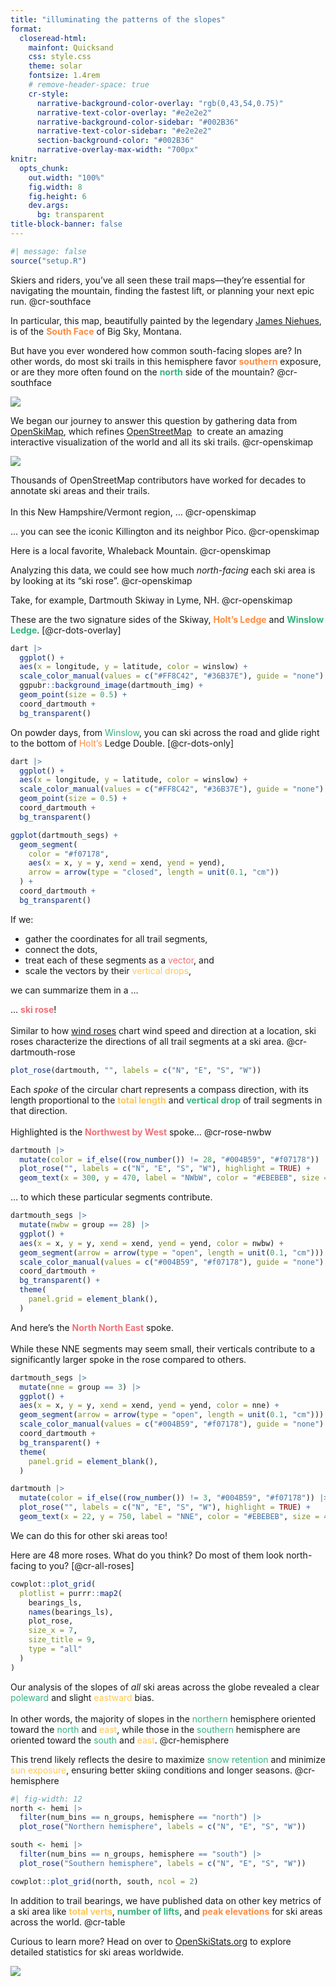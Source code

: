 ```yaml
---
title: "illuminating the patterns of the slopes"
format: 
  closeread-html:
    mainfont: Quicksand
    css: style.css
    theme: solar
    fontsize: 1.4rem
    # remove-header-space: true
    cr-style:
      narrative-background-color-overlay: "rgb(0,43,54,0.75)"
      narrative-text-color-overlay: "#e2e2e2"
      narrative-background-color-sidebar: "#002B36"
      narrative-text-color-sidebar: "#e2e2e2"
      section-background-color: "#002B36"
      narrative-overlay-max-width: "700px"
knitr:
  opts_chunk: 
    out.width: "100%"
    fig.width: 8
    fig.height: 6
    dev.args:
      bg: transparent      
title-block-banner: false
---
```


```r
#| message: false
source("setup.R")
```

:::{.cr-section}
Skiers and riders, you’ve all seen these trail maps—they're essential for navigating the mountain, finding the fastest lift, or planning your next epic run. @cr-southface

In particular, this map, beautifully painted by the legendary [James Niehues](https://en.wikipedia.org/wiki/James_Niehues), is of the <span style="color: #FF8C42;">**South Face**</span> of Big Sky, Montana.

But have you ever wondered how common south-facing slopes are? In other words, do most ski trails in this hemisphere favor <span style="color: #FF8C42;">**southern**</span> exposure, or are they more often found on the <span style="color: #36B37E;">**north**</span> side of the mountain?
@cr-southface

:::{#cr-southface}
![](https://www.myskimaps.com/Ski-Maps/USA/Big-Sky-South-Face-Ski-Trail-Map-2019.jpg)
:::
:::


::::{.cr-section layout="overlay-center"}
We began our journey to answer this question by gathering data from [OpenSkiMap](https://openskimap.org/), which refines [OpenStreetMap](https://www.openstreetmap.org/) 
to create an amazing interactive visualization of the world and all its ski trails. 
@cr-openskimap

:::{#cr-openskimap}
![](https://github.com/user-attachments/assets/77bce463-d4df-40f2-9966-6da2b1676739)
:::

Thousands of OpenStreetMap contributors have worked for decades to annotate ski areas and their trails.<br><br>
In this New Hampshire/Vermont region, ...
@cr-openskimap


... you can see the iconic Killington and its neighbor Pico. 
[@cr-openskimap]{scale-by="3" pan-to="97%, -50%"}

Here is a local favorite, Whaleback Mountain.
[@cr-openskimap]{scale-by="3" pan-to="-90%, -85%"}


Analyzing this data, we could see how much *north-facing* each ski area is by looking at its "ski rose".
@cr-openskimap

Take, for example, Dartmouth Skiway in Lyme, NH.
[@cr-openskimap]{scale-by="5" pan-to="-200%, 140%"}

::::

::::{.cr-section}
These are the two signature sides of the Skiway, <span style="color: #FF8C42;">**Holt's Ledge**</span> and <span style="color: #36B37E;">**Winslow Ledge**</span>.
[@cr-dots-overlay]


:::{#cr-dots-overlay}
```r
dart |>
  ggplot() +
  aes(x = longitude, y = latitude, color = winslow) +
  scale_color_manual(values = c("#FF8C42", "#36B37E"), guide = "none") +
  ggpubr::background_image(dartmouth_img) +
  geom_point(size = 0.5) +
  coord_dartmouth +
  bg_transparent()
```
:::

On powder days, from <span style="color: #36B37E;">Winslow</span>, you can ski across the road
and glide right to the bottom of <span style="color: #FF8C42;">Holt's</span> Ledge Double.
[@cr-dots-only]

:::{#cr-dots-only}
```r
dart |>
  ggplot() +
  aes(x = longitude, y = latitude, color = winslow) +
  scale_color_manual(values = c("#FF8C42", "#36B37E"), guide = "none") +
  geom_point(size = 0.5) +
  coord_dartmouth +
  bg_transparent()
```
:::

:::{#cr-segments}
```r
ggplot(dartmouth_segs) +
  geom_segment(
    color = "#f07178",
    aes(x = x, y = y, xend = xend, yend = yend),
    arrow = arrow(type = "closed", length = unit(0.1, "cm"))
  ) +
  coord_dartmouth +
  bg_transparent()
```
:::

:::{focus-on="cr-segments"}
If we:

- gather the coordinates for all trail segments,
- connect the dots,
- treat each of these segments as a <span style="color: #f07178;">vector</span>, and
- scale the vectors by their <span style="color: #FFC857;">vertical drops</span>,

we can summarize them in a ...
:::

::::
<div style="--cr-narrative-sidebar-width: 3fr;">
::::{.cr-section}
... <span style="color: #f07178;">**ski rose**</span>!<br><br>
Similar to how [wind roses](https://en.wikipedia.org/wiki/Wind_rose) chart wind speed and direction at a location, ski roses characterize the directions of all trail segments at a ski area. 
@cr-dartmouth-rose


:::{#cr-dartmouth-rose}
```r
plot_rose(dartmouth, "", labels = c("N", "E", "S", "W"))
```
:::

Each *spoke* of the circular chart represents a compass direction, with its length proportional to the <span style="color: #FFC857;">**total length**</span> and <span style="color: #36B37E;">**vertical drop**</span> of trail segments in that direction.<br><br>
Highlighted is the <span style="color: #f07178;">**Northwest by West**</span> spoke...
@cr-rose-nwbw


:::{#cr-rose-nwbw}
```r
dartmouth |>
  mutate(color = if_else((row_number()) != 28, "#004B59", "#f07178")) |> 
  plot_rose("", labels = c("N", "E", "S", "W"), highlight = TRUE) +
  geom_text(x = 300, y = 470, label = "NWbW", color = "#EBEBEB", size = 4)
```
:::

:::{focus-on="cr-rose-nwbw"}
... to which these particular segments contribute.
```r
dartmouth_segs |>
  mutate(nwbw = group == 28) |>
  ggplot() +
  aes(x = x, y = y, xend = xend, yend = yend, color = nwbw) +
  geom_segment(arrow = arrow(type = "open", length = unit(0.1, "cm"))) +
  scale_color_manual(values = c("#004B59", "#f07178"), guide = "none") +
  coord_dartmouth +
  bg_transparent() +
  theme(
    panel.grid = element_blank(),
  ) 
```
:::

:::{focus-on="cr-rose-nne"}
And here's the <span style="color: #f07178;">**North North East**</span> spoke.<br><br>
While these NNE segments may seem small, their verticals contribute to a significantly larger spoke in the rose compared to others.
```r
dartmouth_segs |>
  mutate(nne = group == 3) |>
  ggplot() +
  aes(x = x, y = y, xend = xend, yend = yend, color = nne) +
  geom_segment(arrow = arrow(type = "open", length = unit(0.1, "cm"))) +
  scale_color_manual(values = c("#004B59", "#f07178"), guide = "none") +
  coord_dartmouth +
  bg_transparent() +
  theme(
    panel.grid = element_blank(),
  )
```
:::

:::{#cr-rose-nne}
```r
dartmouth |>
  mutate(color = if_else((row_number()) != 3, "#004B59", "#f07178")) |>
  plot_rose("", labels = c("N", "E", "S", "W"), highlight = TRUE) +
  geom_text(x = 22, y = 750, label = "NNE", color = "#EBEBEB", size = 4)
```
:::

:::{focus-on="cr-rose-nne" scale-by="0.001"}
We can do this for other ski areas too!
:::

::::
</div>


::::{.cr-section}

Here are 48 more roses.
What do you think?
Do most of them look north-facing to you?
[@cr-all-roses]

:::{#cr-all-roses}
```r
cowplot::plot_grid(
  plotlist = purrr::map2(
    bearings_ls,
    names(bearings_ls),
    plot_rose,
    size_x = 7,
    size_title = 9,
    type = "all"
  )
)
```
:::

Our analysis of the slopes of *all* ski areas across the globe revealed a clear <span style="color: #36B37E;">poleward</span> and slight <span style="color: #FFC857;">eastward</span> bias.<br><br>
In other words, the majority of slopes in the <span style="color: #36B37E;">northern</span> hemisphere oriented toward the <span style="color: #36B37E;">north</span> and <span style="color: #FFC857;">east</span>,
while those in the <span style="color: #36B37E;">southern</span> hemisphere are oriented toward the <span style="color: #36B37E;">south</span> and <span style="color: #FFC857;">east</span>.
@cr-hemisphere

This trend likely reflects the desire to maximize <span style="color: #36B37E;">snow retention</span> and minimize <span style="color: #FFC857;">sun exposure</span>, ensuring better skiing conditions and longer seasons.
@cr-hemisphere

:::{#cr-hemisphere}
```r
#| fig-width: 12
north <- hemi |> 
  filter(num_bins == n_groups, hemisphere == "north") |> 
  plot_rose("Northern hemisphere", labels = c("N", "E", "S", "W"))

south <- hemi |> 
  filter(num_bins == n_groups, hemisphere == "south") |> 
  plot_rose("Southern hemisphere", labels = c("N", "E", "S", "W"))

cowplot::plot_grid(north, south, ncol = 2)
```
:::

::::


:::{.cr-section layout="overlay-center"}
In addition to trail bearings, we have published data on other key metrics of a ski area like <span style="color: #FFC857;">**total verts**</span>, <span style="color: #36B37E;">**number of lifts**</span>, and <span style="color: #FF8C42;"> **peak elevations**</span> for ski areas across the world.
@cr-table

Curious to learn more? 
Head on over to [OpenSkiStats.org](https://openskistats.org/) to explore detailed statistics for ski areas worldwide.

:::{#cr-table}
![](../images/table.png)
:::
:::

